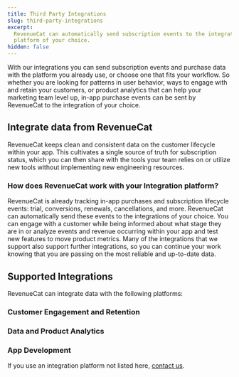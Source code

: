 ```yaml
---
title: Third Party Integrations
slug: third-party-integrations
excerpt:
  RevenueCat can automatically send subscription events to the integration
  platform of your choice.
hidden: false
---
```


With our integrations you can send subscription events and purchase data with the platform you already use, or choose one that fits your workflow. So whether you are looking for patterns in user behavior, ways to engage with and retain your customers, or product analytics that can help your marketing team level up, in-app purchase events can be sent by RevenueCat to the integration of your choice.

## Integrate data from RevenueCat

RevenueCat keeps clean and consistent data on the customer lifecycle within your app. This cultivates a single source of truth for subscription status, which you can then share with the tools your team relies on or utilize new tools without implementing new engineering resources.

### How does RevenueCat work with your Integration platform?

RevenueCat is already tracking in-app purchases and subscription lifecycle events: trial, conversions, renewals, cancellations, and more. RevenueCat can automatically send these events to the integrations of your choice. You can engage with a customer while being informed about what stage they are in or analyze events and revenue occurring within your app and test new features to move product metrics. Many of the integrations that we support also support further integrations, so you can continue your work knowing that you are passing on the most reliable and up-to-date data.

## Supported Integrations

RevenueCat can integrate data with the following platforms:

### Customer Engagement and Retention

<ContentCardItem
    title="Airship"
    subtitle="Airship is a customer engagement platform that helps you connect with your users across email, SMS, and push notifications."
    link="/docs/integrations/third-party-integrations/airship"
    icon="integrations/icons/airship.png"
/>

<ContentCardItem
    title="Braze"
    subtitle="Braze is a customer engagement platform that helps you connect with your users across email, SMS, and push notifications."
    link="/docs/integrations/third-party-integrations/braze"
    icon="integrations/icons/braze.png"
/>

<ContentCardItem
    title="CleverTap"
    subtitle="CleverTap is a customer engagement and retention platform that helps you analyze, segment, and engage your users."
    link="/docs/integrations/third-party-integrations/clevertap"
    icon="integrations/icons/clevertap.png"
/>

<ContentCardItem
    title="Intercom"
    subtitle="Intercom is a customer messaging platform that allows you to communicate with your users through chat, email, and more."
    link="/docs/integrations/third-party-integrations/intercom"
    icon="integrations/icons/intercom.png"
/>

<ContentCardItem
    title="Iterable"
    subtitle="Iterable is a cross-channel marketing platform that enables you to create, optimize, and measure campaigns across email, push, SMS, and more."
    link="/docs/integrations/third-party-integrations/iterable"
    icon="integrations/icons/iterable.png"
/>

<ContentCardItem
    title="OneSignal"
    subtitle="OneSignal is a customer engagement platform that allows you to send push notifications, in-app messages, SMS, and emails."
    link="/docs/integrations/third-party-integrations/onesignal"
    icon="integrations/icons/onesignal.png"
/>

### Data and Product Analytics

<ContentCardItem
    title="Amplitude"
    subtitle="Amplitude is a product analytics platform that helps you understand user behavior and optimize your product."
    link="/docs/integrations/third-party-integrations/amplitude"
    icon="integrations/icons/amplitude.png"
/>

<ContentCardItem
    title="Mixpanel"
    subtitle="Mixpanel is a product analytics platform that helps you analyze user behavior, engagement, and retention."
    link="/docs/integrations/third-party-integrations/mixpanel"
    icon="integrations/icons/mixpanel.png"
/>

<ContentCardItem
    title="mParticle"
    subtitle="mParticle is a customer data platform that helps you collect, integrate, and manage your customer data across multiple channels."
    link="/docs/integrations/third-party-integrations/mparticle"
    icon="integrations/icons/mparticle.png"
/>

<ContentCardItem
    title="Segment"
    subtitle="Segment is a customer data platform that helps you collect, clean, and control your customer data."
    link="/docs/integrations/third-party-integrations/segment"
    icon="integrations/icons/segment.png"
/>

### App Development

<ContentCardItem
    title="Discord"
    subtitle="Discord is a communication platform that can be used for real-time notifications and community engagement."
    link="/docs/integrations/third-party-integrations/discord"
    icon="integrations/icons/discord.png"
/>

<ContentCardItem
    title="Firebase"
    subtitle="Firebase is a platform developed by Google for creating mobile and web applications."
    link="/docs/integrations/third-party-integrations/firebase-integration"
    icon="integrations/icons/firebase.png"
/>

<ContentCardItem
    title="Slack"
    subtitle="Slack is a business communication platform that can be used for team collaboration and notifications."
    link="/docs/integrations/third-party-integrations/slack"
    icon="integrations/icons/slack.png"
/>

<ContentCardItem
    title="Statsig"
    subtitle="Statsig is a platform for feature management and experimentation."
    link="/docs/integrations/third-party-integrations/statsig"
    icon="integrations/icons/statsig.png"
/>

<ContentCardItem
    title="Superwall"
    subtitle="Superwall is a platform for creating and managing paywalls in your app."
    link="/docs/integrations/third-party-integrations/superwall"
    icon="integrations/icons/superwall.png"
/>

If you use an integration platform not listed here, [contact us](https://www.revenuecat.com/contact).
